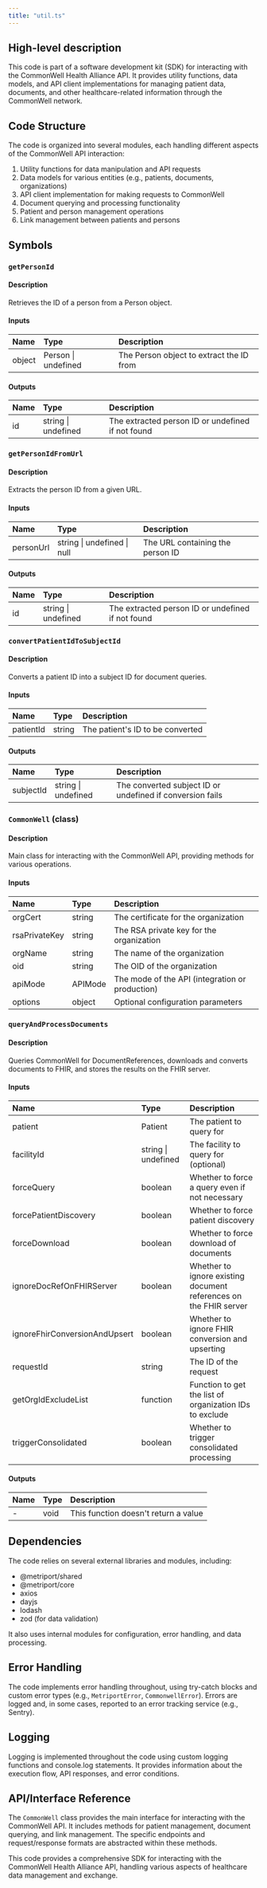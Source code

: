 ```yaml
---
title: "util.ts"
---
```


## High-level description
This code is part of a software development kit (SDK) for interacting with the CommonWell Health Alliance API. It provides utility functions, data models, and API client implementations for managing patient data, documents, and other healthcare-related information through the CommonWell network.

## Code Structure
The code is organized into several modules, each handling different aspects of the CommonWell API interaction:

1. Utility functions for data manipulation and API requests
2. Data models for various entities (e.g., patients, documents, organizations)
3. API client implementation for making requests to CommonWell
4. Document querying and processing functionality
5. Patient and person management operations
6. Link management between patients and persons

## Symbols

### `getPersonId`
#### Description
Retrieves the ID of a person from a Person object.

#### Inputs
| Name | Type | Description |
|:-----|:-----|:------------|
| object | Person \| undefined | The Person object to extract the ID from |

#### Outputs
| Name | Type | Description |
|:-----|:-----|:------------|
| id | string \| undefined | The extracted person ID or undefined if not found |

### `getPersonIdFromUrl`
#### Description
Extracts the person ID from a given URL.

#### Inputs
| Name | Type | Description |
|:-----|:-----|:------------|
| personUrl | string \| undefined \| null | The URL containing the person ID |

#### Outputs
| Name | Type | Description |
|:-----|:-----|:------------|
| id | string \| undefined | The extracted person ID or undefined if not found |

### `convertPatientIdToSubjectId`
#### Description
Converts a patient ID into a subject ID for document queries.

#### Inputs
| Name | Type | Description |
|:-----|:-----|:------------|
| patientId | string | The patient's ID to be converted |

#### Outputs
| Name | Type | Description |
|:-----|:-----|:------------|
| subjectId | string \| undefined | The converted subject ID or undefined if conversion fails |

### `CommonWell` (class)
#### Description
Main class for interacting with the CommonWell API, providing methods for various operations.

#### Inputs
| Name | Type | Description |
|:-----|:-----|:------------|
| orgCert | string | The certificate for the organization |
| rsaPrivateKey | string | The RSA private key for the organization |
| orgName | string | The name of the organization |
| oid | string | The OID of the organization |
| apiMode | APIMode | The mode of the API (integration or production) |
| options | object | Optional configuration parameters |

### `queryAndProcessDocuments`
#### Description
Queries CommonWell for DocumentReferences, downloads and converts documents to FHIR, and stores the results on the FHIR server.

#### Inputs
| Name | Type | Description |
|:-----|:-----|:------------|
| patient | Patient | The patient to query for |
| facilityId | string \| undefined | The facility to query for (optional) |
| forceQuery | boolean | Whether to force a query even if not necessary |
| forcePatientDiscovery | boolean | Whether to force patient discovery |
| forceDownload | boolean | Whether to force download of documents |
| ignoreDocRefOnFHIRServer | boolean | Whether to ignore existing document references on the FHIR server |
| ignoreFhirConversionAndUpsert | boolean | Whether to ignore FHIR conversion and upserting |
| requestId | string | The ID of the request |
| getOrgIdExcludeList | function | Function to get the list of organization IDs to exclude |
| triggerConsolidated | boolean | Whether to trigger consolidated processing |

#### Outputs
| Name | Type | Description |
|:-----|:-----|:------------|
| - | void | This function doesn't return a value |

## Dependencies
The code relies on several external libraries and modules, including:

- @metriport/shared
- @metriport/core
- axios
- dayjs
- lodash
- zod (for data validation)

It also uses internal modules for configuration, error handling, and data processing.

## Error Handling
The code implements error handling throughout, using try-catch blocks and custom error types (e.g., `MetriportError`, `CommonwellError`). Errors are logged and, in some cases, reported to an error tracking service (e.g., Sentry).

## Logging
Logging is implemented throughout the code using custom logging functions and console.log statements. It provides information about the execution flow, API responses, and error conditions.

## API/Interface Reference
The `CommonWell` class provides the main interface for interacting with the CommonWell API. It includes methods for patient management, document querying, and link management. The specific endpoints and request/response formats are abstracted within these methods.

This code provides a comprehensive SDK for interacting with the CommonWell Health Alliance API, handling various aspects of healthcare data management and exchange.